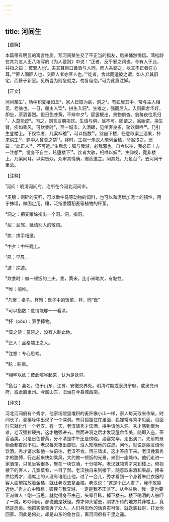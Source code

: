 ```yaml
---
---
---
```

title: 河间生
---




【题解】


本篇带有明显的寓言性质。写河间某生交了不正当的狐友，后来幡然悔悟。蒲松龄在其为友人王八垓写的《为人要则》中说：“正者，反乎邪之词也。今有人于此，共指之曰：‘彼邪人也’。夫其耳目口鼻皆与人同，而人共鄙之，以其不正者在心耳。”“匪人固匪人也，交匪人者亦匪人也。”“徙者，舍此而适彼之谓，如人弃其旧宅，而移于新室。见所当为则急就之，勿复留恋。”可为此篇注脚。


【正文】

河间某生¹，场中积麦穰如丘²，家人日取为薪，洞之³。有狐居其中，常与主人相见，老翁也。一日，屈主人饮⁴，拱生入洞⁵。生难之，强而后入。入则廊舍华好，即坐，茶酒香烈。但日色苍黄，不辨中夕⁶。筵罢既出，景物俱杳。翁每夜往夙归⁷，人莫能迹⁸。问之，则言友朋招饮。生请与俱，翁不可。固请之，翁始诺。挽生臂，疾如乘风，可炊黍时⁹，至一城市。入酒肆，见坐客良多，聚饮颇哗¹⁰。乃引生登楼上。下视饮者，几案柈飧¹¹，可以指数¹²。翁自下楼，任意取案上酒果，抔来供生¹³，筵中人曾莫之禁¹⁴。移时，生视一朱衣人前列金橘，命翁取之。翁曰：“此正人¹⁵，不可近。”生默念：狐与我游，必我邪也。自今以往，我必正！方一注想¹⁶，觉身不自主，眩堕楼下¹⁷。饮者大骇，相哗以妖¹⁸。生仰视，竟非楼上，乃梁间耳。以实告众，众审其情确，赠而遣之。问其处，乃鱼台¹⁹，去河间千里云。

【注释】


¹河间：明清河间府，治所在今河北河间市。

²麦穰：铡碎的麦秆，可以做牛马等动物的饲料，也可以和泥增加泥土的韧性，用于抹墙，做固定用。穰，泛指黍稷稻麦等植物的秆茎。

³洞之：把麦穰垛掏出一个洞。洞，掏洞。

⁴屈：屈驾，延请别人的敬词。

⁵拱：拱手相邀。

⁶中夕：中午晚上。

⁷夙：早晨。

⁸迹：踪迹。

⁹炊黍时：做一顿饭的工夫。黍，黄米，比小米略大，有黏性。

¹⁰哗：喧哗。

¹¹几案：桌子。柈飧：盘子中的饭菜。柈，同“盘”

¹²可以指数：意谓能够一一看清。

¹³抔（póu）：双手捧物。

¹⁴莫之禁：莫禁之，没有人制止他。

¹⁵正人：品格端正之人。

¹⁶注想：专心思考。

¹⁷眩：眩晕。

¹⁸相哗以妖：彼此喧哗起来，认为是妖异。

¹⁹鱼台：县名。位于山东、江苏、安徽交界处。明清时期或隶济宁府，或隶兖州府，或隶直隶州。今属山东，旧治在今县城西南。





【译文】


河北河间府有个秀才，他家场院里堆积的麦秆像小山一样，家人每天取来作柴，时间长了，麦穰垛中出现了一个深洞。有只狐狸住在里面，狐狸常与秀才见面，见面时它就化作一个老汉。有一天，老汉请秀才饮酒，拱手请他入洞。秀才感到很为难，老汉强拉硬拽，这才勉强进去。然而进洞之后才发现屋舍华美，随即入座，茶香酒美。只是日色昏黄，分不清是中午还是傍晚。酒宴完毕，走出洞口，先前的景物全都杳然不见。老汉每天夜出晨归，没人知晓他的踪迹。问他，就说是朋友请他饮酒。秀才请求和他一块前往，老汉不肯。再三请求，这才答应下来。老汉挽着秀才的胳膊，行走起来快如乘风，大约做一顿饭的光景，来到一座城市。他们走进一家酒馆，只见坐客很多，聚在一块饮酒，十分喧哗。老汉就领秀才来到楼上。俯视楼下的客人，几案菜肴，一目了然。老汉独自来到楼下，随意取来酒和果品，捧来供给秀才，酒席上的人没有谁阻止他。过了一会儿，秀才看到一个身着朱红衣服的客人面前摆放着金橘，就让老汉去拿金橘。老汉说：“这是个正人君子，我不敢靠近他。”秀才心中暗想：狐狸与我交游，一定是我不正派了。从今往后，我一定也要正派做人！刚一沉思，就觉得身不由己，头晕目眩，掉下楼去。楼下喝酒的人被吓了一跳，吵吵闹闹，都说他是妖怪。秀才仰头望去，刚才所待的地方并非楼上，竟然是房梁。他把实情告诉了众人，人们寻思他的话真实可信，就送些钱财，打发他回家。问此是何处，却是山东的鱼台县，离河间府有千里之遥。